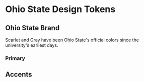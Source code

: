 
<Meta title="Ohio State / Design Tokens" />

# Ohio State Design Tokens

## Ohio State Brand

Scarlet and Gray have been Ohio State's official colors since
the university's earliest days.

### Primary

<ColorPalette>
  <ColorItem
    title="Scarlet"
    subtitle="PMS 200"
    colors={{
      'Brand': 'var(--osu-scarlet)',
      'Dark 40': 'var(--osu-scarlet-dark-40)',
      'Dark 60': 'var(--osu-scarlet-dark-60)',
    }}
  />
  <ColorItem
    title="Gray"
    subtitle="PMS 429"
    colors={{
      'Brand': 'var(--osu-gray)'
    }}
  />
  <ColorItem
    title="Gray Tints"
    colors={{
      'Tint 20': 'var(--osu-gray-tint-20)',
      'Tint 40': 'var(--osu-gray-tint-40)',
      'Tint 60': 'var(--osu-gray-tint-60)',
      'Tint 80': 'var(--osu-gray-tint-80)',
      'Tint 90': 'var(--osu-gray-tint-90)',
    }}
  />
  <ColorItem
    title="Gray Shades"
    colors={{
      'Shade 20': 'var(--osu-gray-shade-20)',
      'Shade 40': 'var(--osu-gray-shade-40)',
      'Shade 60': 'var(--osu-gray-shade-60)',
      'Shade 80': 'var(--osu-gray-shade-80)',
      'Shade 90': 'var(--osu-gray-shade-90)',
    }}
  />
</ColorPalette>

## Accents

<ColorPalette>
  <ColorItem
    title="Blue"
    subtitle="PMS 298"
    colors={{
      '': 'var(--osu-blue)',
    }}
  />
  <ColorItem
    title="Orange"
    subtitle="PMS 1645"
    colors={{
      '': 'var(--osu-orange)',
    }}
  />
  <ColorItem
    title="Green"
    subtitle="PMS 7487"
    colors={{
      '': 'var(--osu-green)',
    }}
  />
  <ColorItem
    title="Brown"
    subtitle="PMS 4635"
    colors={{
      '': 'var(--osu-brown)',
    }}
  />
  <ColorItem
    title="Pink"
    subtitle="PMS 1777"
    colors={{
      '': 'var(--osu-pink)',
    }}
  />
  <ColorItem
    title="Violet"
    subtitle="PMS 2425"
    colors={{
      '': 'var(--osu-violet)',
    }}
  />
  <ColorItem
    title="Aqua"
    subtitle="PMS 563"
    colors={{
      '': 'var(--osu-aqua)',
    }}
  />
  <ColorItem
    title="Teal"
    subtitle="PMS 5473"
    colors={{
      '': 'var(--osu-teal)',
    }}
  />
  <ColorItem
    title="Gold"
    subtitle="PMS 7549"
    colors={{
      '': 'var(--osu-gold)',
    }}
  />
</ColorPalette>
